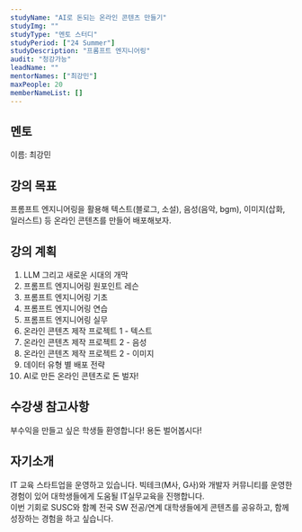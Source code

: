 ```yaml
---
studyName: "AI로 돈되는 온라인 콘텐츠 만들기"
studyImg: ""
studyType: "멘토 스터디"
studyPeriod: ["24 Summer"]
studyDescription: "프롬프트 엔지니어링"
audit: "청강가능"
leadName: ""
mentorNames: ["최강민"]
maxPeople: 20
memberNameList: []
---
```




## 멘토 
이름: 최강민  

## 강의 목표
프롬프트 엔지니어링을 활용해 텍스트(블로그, 소설), 음성(음악, bgm), 이미지(삽화, 일러스트) 등 온라인 콘텐츠를 만들어 배포해보자.

## 강의 계획
1. LLM 그리고 새로운 시대의 개막
2. 프롬프트 엔지니어링 원포인트 레슨
3. 프롬프트 엔지니어링 기초
4. 프롬프트 엔지니어링 연습
5. 프롬프트 엔지니어링 실무
6. 온라인 콘텐츠 제작 프로젝트 1 - 텍스트
7. 온라인 콘텐츠 제작 프로젝트 2 - 음성
8. 온라인 콘텐츠 제작 프로젝트 2 - 이미지
9. 데이터 유형 별 배포 전략
10. AI로 만든 온라인 콘텐츠로 돈 벌자!


## 수강생 참고사항
부수익을 만들고 싶은 학생들 환영합니다! 용돈 벌어봅시다!

## 자기소개

IT 교육 스타트업을 운영하고 있습니다. 빅테크(M사, G사)와 개발자 커뮤니티를 운영한 경험이 있어 대학생들에게 도움될 IT실무교육을 진행합니다.   
이번 기회로 SUSC와 함꼐 전국 SW 전공/연계 대학생들에게 콘텐츠를 공유하고, 함께 성장하는 경험을 하고 싶습니다.
